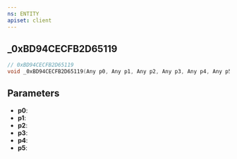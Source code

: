 ```yaml
---
ns: ENTITY
apiset: client
---
```

## _0xBD94CECFB2D65119

```c
// 0xBD94CECFB2D65119
void _0xBD94CECFB2D65119(Any p0, Any p1, Any p2, Any p3, Any p4, Any p5);
```


## Parameters
* **p0**:
* **p1**:
* **p2**:
* **p3**:
* **p4**:
* **p5**: